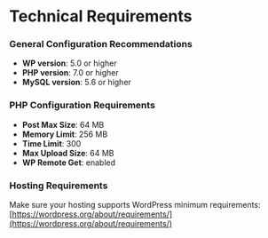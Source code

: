 # Technical Requirements

### General Configuration Recommendations
- **WP version**: 5.0 or higher
- **PHP version**: 7.0 or higher
- **MySQL version**: 5.6 or higher

### PHP Configuration Requirements
- **Post Max Size**: 64 MB
- **Memory Limit**: 256 MB
- **Time Limit**: 300
- **Max Upload Size**: 64 MB
- **WP Remote Get**: enabled

### Hosting Requirements
Make sure your hosting supports WordPress minimum requirements: [https://wordpress.org/about/requirements/](https://wordpress.org/about/requirements/)
